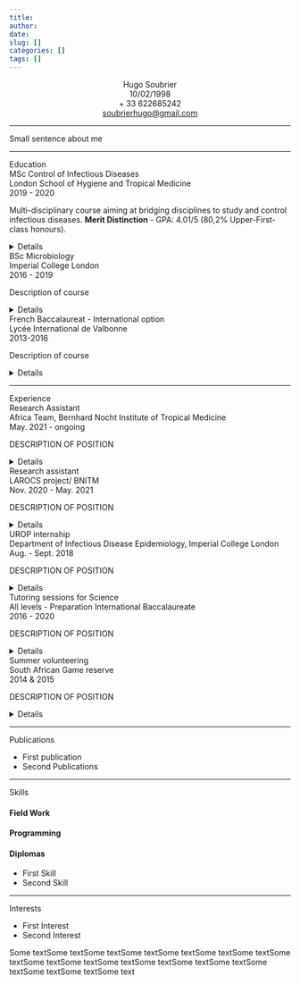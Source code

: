 ```yaml
---
title: 
author: 
date: 
slug: []
categories: []
tags: []
---
```


<html>  
    <link rel="stylesheet" href="/css/custom_cv.css" />
</html>

<center>
<span class="title">Hugo Soubrier</span><br>
10/02/1998<br>
+ 33 622685242<br>
<a>[soubrierhugo@gmail.com](mailto:soubrierhugo@gmail.com)</a>
</center>

------

Small sentence about me 

------

<!-- This is the Education Section -->

<div class = "grid">
  <div class="section">Education</div>
  
  <div class="item">MSc Control of Infectious Diseases</div>
  <div class="org">London School of Hygiene and Tropical Medicine</div>
  <div class="date">2019 - 2020</div>
  <div class="description">
  
Multi-disciplinary course aiming at bridging disciplines to study and control infectious diseases. **Merit Distinction** - GPA: 4.01/5 (80,2% Upper-First-class honours).
 
 <details>
 
 **Term 1:** 

- *Introduction to Disease agents and their control* 
- *Extended Epidemiology*, *Basics Statistics for Public Health* 
- *Health Policy Process and Power*.

**Term 2:**

- *Designing Disease Control Programmes in Developing Countries*

- *Statistical Methods in Epidemiology*

- *Spatial Epidemiology in Public Health*

- *Epidemiology and Control of Communicable Diseases*

**Term 3:**

- *Advanced Statistical Methods in Epidemiology*

**Master Project**: *Spatial distribution and environmental factors associated with Anopheles mosquitoes on the Bijagós Archipelago, Guinea-Bissau*

Objectives
- to provide clear mapping of the main mosquito species sampled on 5 islands of Bijagos Archipelago during the dry period (November/December) 2017.
- to collect, process and map remotely-sensed environmental and climatologic data of interest for the studied islands during the study period.
- to process and handle epidemiological data collected in 2017.
- to model the association between mosquito density, epidemiological and environmental variables at each sampling sites.
- All analyses and data science were performed on R.

 </details>
 
 </div>
 </div>
 
<div class = "grid">
  <div class="item">BSc Microbiology</div>
  <div class="org">Imperial College London</div>
  <div class="date">2016 - 2019</div>
  <div class="description">
  
Description of course
 
 <details>
 </details>
 
 </div>
 </div>

<div class = "grid">
  <div class="item">French Baccalaureat - International option</div>
  <div class="org">Lycée International de Valbonne</div>
  <div class="date">2013-2016</div>
  <div class="description">
  
Description of course
 
 <details>
 </details>
 
 </div>
 </div>
 
 <hr>
 
 
<!-- This is the Experience Section -->

<div class = "grid">
  <div class="section">Experience</div>
  
  <div class="item">Research Assistant</div>
  <div class="org">Africa Team, Bernhard Nocht Institute of Tropical Medicine</div>
  <div class="date">May. 2021 - ongoing</div>
  <div class="description">
  
 DESCRIPTION OF POSITION
 
 <details>
 </details>
 
 </div>
 </div>
 
<div class = "grid">
 <div class="item">Research assistant</div>
 <div class="org">LAROCS project/ BNITM</div>
 <div class="date">Nov. 2020 - May. 2021</div>
 <div class="description">
  
 DESCRIPTION OF POSITION
 
 <details>
 </details>
 
 </div>
 </div>
 
<div class = "grid">
 <div class="item">UROP internship</div>
 <div class="org">Department of Infectious Disease Epidemiology, Imperial College London</div>
 <div class="date">Aug. - Sept. 2018</div>
 <div class="description">
  
 DESCRIPTION OF POSITION
 
 <details>
 </details>
 
 </div>
 </div>
 
<div class = "grid">
 <div class="item">Tutoring sessions for Science</div>
 <div class="org">All levels - Preparation International Baccalaureate</div>
 <div class="date">2016 - 2020</div>
 <div class="description">
  
 DESCRIPTION OF POSITION
 
 <details>
 </details>
 
 </div>
 </div>
 
<div class = "grid">
 <div class="item">Summer volunteering</div>
 <div class="org">South African Game reserve</div>
 <div class="date">2014 & 2015</div>
 <div class="description">
  
 DESCRIPTION OF POSITION
 
 <details>
 </details>
 
 </div>
 </div>
 
 <hr>
 
<!-- This is the Publications Section -->

<div class = "grid">
 <div class="section">Publications</div>
 <div class="item">
 
 - First publication
 - Second Publications
 
 </div>
 </div>

<hr>

<!-- This is the Skills Section -->

<div class = "grid">
 <div class="section">Skills</div>
 <div class="item">
 
 

#### Field Work 

#### Programming 

#### Diplomas 
 
 - First Skill
 - Second Skill
 
 </div>
 </div>

<hr>

<!-- This is the Interests Section -->

<div class = "grid">
 <div class="section">Interests</div>
 <div class="item">
 
 - First Interest
 - Second Interest
 
 </div>
 </div>

Some textSome textSome textSome textSome textSome textSome textSome textSome textSome textSome textSome textSome textSome textSome textSome textSome textSome text









